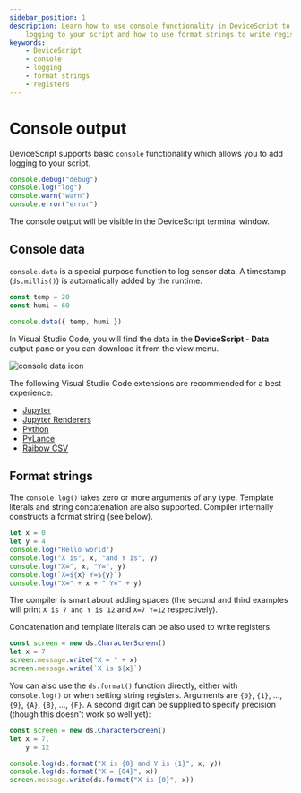 ```yaml
---
sidebar_position: 1
description: Learn how to use console functionality in DeviceScript to add
    logging to your script and how to use format strings to write registers.
keywords:
    - DeviceScript
    - console
    - logging
    - format strings
    - registers
---
```


# Console output

DeviceScript supports basic `console` functionality which allows you to add logging to your script.

```ts
console.debug("debug")
console.log("log")
console.warn("warn")
console.error("error")
```

The console output will be visible in the DeviceScript terminal window.

## Console data

`console.data` is a special purpose function to log sensor data. A timestamp (`ds.millis()`) is automatically added by the runtime.

```ts
const temp = 20
const humi = 60

console.data({ temp, humi })
```

In Visual Studio Code, you will find the data in the **DeviceScript - Data**
output pane or you can download it from the view menu.

![console data icon](./consoledata.png)

The following Visual Studio Code extensions are recommended for a best experience:

-   [Jupyter](https://marketplace.visualstudio.com/items?itemName=ms-toolsai.jupyter)
-   [Jupyter Renderers](https://marketplace.visualstudio.com/items?itemName=ms-toolsai.jupyter-renderers)
-   [Python](https://marketplace.visualstudio.com/items?itemName=ms-python.python)
-   [PyLance](https://marketplace.visualstudio.com/items?itemName=ms-python.vscode-pylance)
-   [Raibow CSV](https://marketplace.visualstudio.com/items?itemName=mechatroner.rainbow-csv)

## Format strings

The `console.log()` takes zero or more arguments of any type.
Template literals and string concatenation are also supported.
Compiler internally constructs a format string (see below).

```ts
let x = 0
let y = 4
console.log("Hello world")
console.log("X is", x, "and Y is", y)
console.log("X=", x, "Y=", y)
console.log(`X=${x} Y=${y}`)
console.log("X=" + x + " Y=" + y)
```

The compiler is smart about adding spaces (the second and third examples will print `X is 7 and Y is 12`
and `X=7 Y=12` respectively).

Concatenation and template literals can be also used to write registers.

```ts skip
const screen = new ds.CharacterScreen()
let x = 7
screen.message.write("X = " + x)
screen.message.write(`X is ${x}`)
```

You can also use the `ds.format()` function directly, either with `console.log()` or
when setting string registers.
Arguments are `{0}`, `{1}`, ..., `{9}`, `{A}`, `{B}`, ..., `{F}`.
A second digit can be supplied to specify precision (though this doesn't work so well yet):

```ts skip
const screen = new ds.CharacterScreen()
let x = 7,
    y = 12

console.log(ds.format("X is {0} and Y is {1}", x, y))
console.log(ds.format("X = {04}", x))
screen.message.write(ds.format("X is {0}", x))
```

